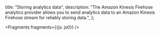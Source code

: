   title: "Storing analytics data",
  description: "The Amazon Kinesis Firehose analytics provider allows you to send analytics data to an Amazon Kinesis Firehose stream for reliably storing data.",
};


<Fragments fragments={{js: js0}} />